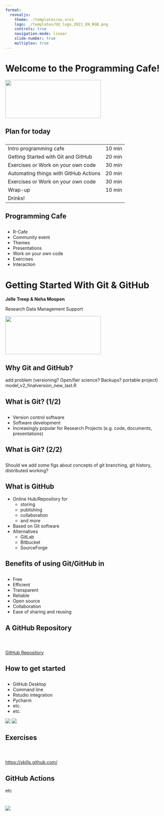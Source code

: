 ```yaml
---
format:
  revealjs:
    theme: ./templates/uu.scss
    logo: ./templates/UU_logo_2021_EN_RGB.png
    controls: true
    navigation-mode: linear
    slide-number: true
    multiplex: true
---
```


# Welcome to the Programming Cafe! {background-color="#FFCD00"}


![](./templates/UU_logo_2021_EN_RGB.png){.absolute top=-200 left=-240 width="300" height="120"}

## Plan for today

::: {style="text-align: left; margin-top: 2em"}

|    |    |
|------------------------------|-------------|
| Intro programming cafe | 10 min |
| Getting Started with Git and GitHub | 20 min |
| Exercises or Work on your own code | 30 min |
| Automating things with GitHub Actions | 20 min |
| Exercises or Work on your own code | 30 min |
| Wrap-up | 10 min |
|    Drinks! |

:::

## Programming Cafe

::: {style="text-align: left; margin-top: 2em"}

-    R-Cafe
-    Community event
-    Themes
-    Presentations
-    Work on your own code
-    Exercises
-    Interaction
:::

# Getting Started With Git & GitHub {background-color="#FFCD00"}



**Jelle Treep & Neha Moopen**

Research Data Management Support

![](./templates/UU_logo_2021_EN_RGB.png){.absolute top=-200 left=-240 width="300" height="120"}

## Why Git and GitHub?

add problem (versioning? Open/fair science? Backups? portable project)
model_v2_finalversion_new_last.R


## What is Git? (1/2)

::: {style="text-align: left; margin-top: 2em"}

-    Version control software
-    Software development
-    Increasingly popular for Research Projects (e.g. code, documents, presentations)
:::


## What is Git? (2/2)

::: {style="text-align: left; margin-top: 2em"}

Should we add some figs about concepts of git branching, git history, distributed working?
:::

## What is GitHub


<ul>
  <li>Online Hub/Repository for
    <ul>
      <li>storing</li>
      <li>publishing</li>
      <li>collaboration</li>
      <li>and more</li>
    </ul>
  </li>
  <li>Based on Git software</li>
  <li>Alternatives
    <ul>
      <li>GitLab</li>
      <li>Bitbucket</li>
      <li>SourceForge</li>
    </ul>    
  </li>
</ul>


## Benefits of using Git/GitHub in 

::: {style="text-align: left; margin-top: 2em"}

-    Free
-    Efficient
-    Transparent
-    Reliable
-    Open source
-    Collaboration
-    Ease of sharing and reusing
:::

## A GitHub Repository

::: {style="text-align: left; margin-top: 4em"}

[GitHub Repository](https://github.com/UtrechtUniversity/programming-cafe){preview-link="true"}
:::

## How to get started 

::: {style="text-align: left; margin-top: 2em"}

-    GitHub Desktop
-    Command line
-    Rstudio integration
-    Pycharm
-    etc.
-    etc.

:::
![](./images/GitHub-Desktop.png){.absolute .fragment top="50" right="-100"}
![](./images/Rstudio.png){.absolute .fragment top="50" right="-100"}

## Exercises

::: {style="text-align: left; margin-top: 4em"}

[https://skills.github.com/](https://skills.github.com/){preview-link="true"}
:::


## GitHub Actions

etc

# {data-background-color="#FFCD00"}

![](./templates/UU_logo_2021_EN_RGB_payoff.png)